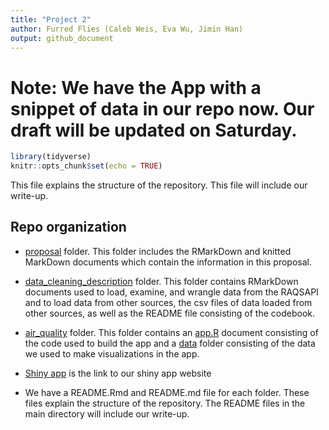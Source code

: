 ```yaml
---
title: "Project 2"
author: Furred Flies (Caleb Weis, Eva Wu, Jimin Han)
output: github_document
---
```


# Note: We have the App with a snippet of data in our repo now. Our draft will be updated on Saturday.

```r
library(tidyverse)
knitr::opts_chunk$set(echo = TRUE)
```

This file explains the structure of the repository. This file will include our write-up.

## Repo organization 

* [proposal](proposal) folder. This folder includes the RMarkDown and knitted MarkDown documents which contain the information in this proposal.

* [data_cleaning_description](data_cleaning_description) folder. This folder contains RMarkDown documents used to load, examine, and wrangle data from the RAQSAPI and to load data from other sources, the csv files of data loaded from other sources, as well as the README file consisting of the codebook.

* [air_quality](air_quality) folder. This folder contains an [app.R](air_quality/app.R) document consisting of the code used to build the app and a [data](air_quality/data) folder consisting of the data we used to make visualizations in the app. 

* [Shiny app](https://hanjimin06.shinyapps.io/furredflies/) is the link to our shiny app website

* We have a README.Rmd and README.md file for each folder. These files explain the structure of the repository. The README files in the main directory will include our write-up.
